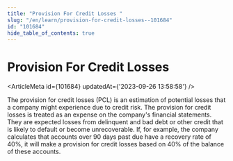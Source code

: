 ```yaml
---
title: "Provision For Credit Losses "
slug: "/en/learn/provision-for-credit-losses--101684"
id: "101684"
hide_table_of_contents: true
---
```



# Provision For Credit Losses 

<ArticleMeta id={101684} updatedAt={'2023-09-26 13:58:58'} />
<div className='border-solid border-b border-t-0 my-4 border-[var(--ifm-color-gray-300)]' />

The provision for credit losses (PCL) is an estimation of potential losses that a company might experience due to credit risk. The provision for credit losses is treated as an expense on the company's financial statements. They are expected losses from delinquent and bad debt or other credit that is likely to default or become unrecoverable. If, for example, the company calculates that accounts over 90 days past due have a recovery rate of 40%, it will make a provision for credit losses based on 40% of the balance of these accounts.
